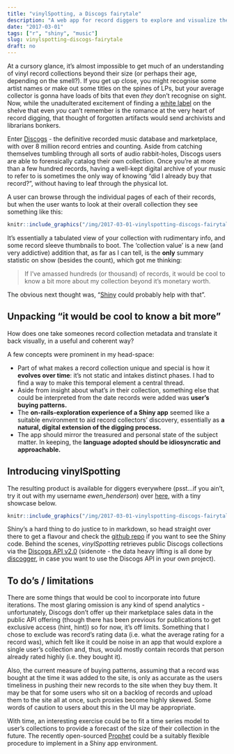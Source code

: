 ```yaml
---
title: "vinylSpotting, a Discogs fairytale"
description: "A web app for record diggers to explore and visualize their collections."
date: "2017-03-01"
tags: ["r", "shiny", "music"]
slug: vinylspotting-discogs-fairytale
draft: no
---
```


At a cursory glance, it's almost impossible to get much of an understanding of vinyl record collections beyond their size (or perhaps their age, depending on the smell?). If you get up close, you might recognise some artist names or make out some titles on the spines of LPs, but your average collector is gonna have loads of bits that even *they* don't recognise on sight. Now, while the unadulterated excitement of finding a [white label](https://en.wikipedia.org/wiki/White_label) on the shelve that even *you* can't remember is the romance at the very heart of record digging, that thought of forgotten artifacts would send archivists and librarians bonkers. 

Enter [Discogs](http://www.discogs.com) - the definitive recorded music database and marketplace, with over 8 million record entries and counting. Aside from catching themselves tumbling through all sorts of audio rabbit-holes, Discogs users are able to forensically catalog their own collection. Once you're at more than a few hundred records, having a well-kept digital archive of your music to refer to is sometimes the only way of knowing "did I already buy that record?", without having to leaf through the physical lot.

A user can browse through the individual pages of each of their records, but when the user wants to look at their overall collection they see something like this:

```r
knitr::include_graphics("/img/2017-03-01-vinylspotting-discogs-fairytale/discogs-collection-page.png")
```

It's essentially a tabulated view of your collection with rudimentary info, and some record sleeve thumbnails to boot. The 'collection value' is a new (and very addictive) addition that, as far as I can tell, is the **only** summary statistic on show (besides the count), which got me thinking:

> If I've amassed hundreds (or thousand) of records, it would be cool to know a bit more about my collection beyond it's monetary worth.

The obvious next thought was, "[Shiny](https://shiny.rstudio.com/) could probably help with that".

## Unpacking "it would be cool to know a bit more"

How does one take someones record collection metadata and translate it back visually, in a useful and coherent way?

A few concepts were prominent in my head-space:

* Part of what makes a record collection unique and special is how it **evolves over time**: it's not static and intakes distinct phases. I had to find a way to make this temporal element a central thread.
* Aside from insight about what's *in* their collection, something else that could be interpreted from the date records were added was **user's buying patterns.**
* The **on-rails-exploration experience of a Shiny app** seemed like a suitable environment to aid record collectors' discovery, essentially as **a natural, digital extension of the digging process.**
* The app should mirror the treasured and personal state of the subject matter. In keeping, the **language adopted should be idiosyncratic and approachable.**

## Introducing vinylSpotting

The resulting product is available for diggers everywhere (psst...if you ain't, try it out with my username *ewen_henderson*) over [here](https://apps.ewen.io/vinylspotting), with a tiny showcase below.

```r
knitr::include_graphics("/img/2017-03-01-vinylspotting-discogs-fairytale/vinyspotting-preview.gif")
```

 Shiny's a hard thing to do justice to in markdown, so head straight over there to get a flavour and check the [github repo](https://github.com/ewenme/vinylspotting) if you want to see the Shiny code. Behind the scenes, *vinylSpotting* retrieves public Discogs collections via the [Discogs API v2.0](https://www.discogs.com/developers/) (sidenote - the data heavy lifting is all done by [discogger](https://github.com/ewenme/discogger), in case you want to use the Discogs API in your own project).

## To do's / limitations

There are some things that would be cool to incorporate into future iterations. The most glaring omission is any kind of spend analytics - unfortunately, Discogs don't offer up their marketplace sales data in the public API offering (though there has been previous for publications to get exclusive access (hint, hint)) so for now, it's off limits. Something that I chose to exclude was record's rating data (i.e. what the average rating for a record was), which felt like it could be noise in an app that would explore a single user's collection and, thus, would mostly contain records that person already rated highly (i.e. they bought it).

Also, the current measure of buying patterns, assuming that a record was bought at the time it was added to the site, is only as accurate as the users timeliness in pushing their new records to the site when they buy them. It may be that for some users who sit on a backlog of records and upload them to the site all at once, such proxies become highly skewed. Some words of caution to users about this in the UI may be appropriate.

With time, an interesting exercise could be to fit a time series model to user's collections to provide a forecast of the size of their collection in the future. The recently open-sourced [Prophet](https://facebookincubator.github.io/prophet/) could be a suitably flexible procedure to implement in a Shiny app environment.
